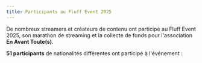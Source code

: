 ```yaml
---
title: Participants au Fluff Event 2025
---
```


De nombreux streamers et créateurs de contenu ont participé au Fluff Event 2025, son marathon de
streaming et la collecte de fonds pour l'association **En Avant Toute(s)**.

**51 participants** de nationalités différentes ont participé à l'événement :


<StreamersTable streamersListYml={streamersListYml} />
